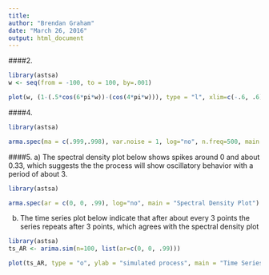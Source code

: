```yaml
---
title:
author: "Brendan Graham"
date: "March 26, 2016"
output: html_document
---
```


####2. 

```r
library(astsa)
w <- seq(from = -100, to = 100, by=.001)

plot(w, (1-(.5*cos(6*pi*w))-(cos(4*pi*w))), type = "l", xlim=c(-.6, .6), main = "Spectral Density Plot for #2")


```


####4. 

```r
library(astsa)

arma.spec(ma = c(.999,.998), var.noise = 1, log="no", n.freq=500, main = "Spectral Density for #4")

```


####5.
a) The spectral density plot below shows spikes around 0 and about 0.33, which suggests the the process will show oscillatory behavior with a period of about 3.

```r

library(astsa)

arma.spec(ar = c(0, 0, .99), log="no", main = "Spectral Density Plot")


```


b) The time series plot below indicate that after about every 3 points the series repeats after 3 points, which agrees with the spectral density plot
```r
library(astsa)
ts_AR <- arima.sim(n=100, list(ar=c(0, 0, .99)))

plot(ts_AR, type = "o", ylab = "simulated process", main = "Time Series Plot")
```

